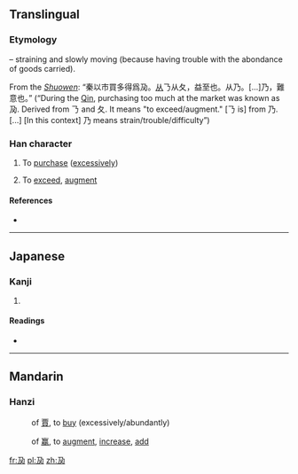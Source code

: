 ==Translingual==
===Etymology===
{{Han compound|𠄎|t1=strain|夂|t2=go slowly|ls=ic}} – straining and slowly moving (because having trouble with the abondance of goods carried).

From the ''[[w:Shuowen Jiezi|Shuowen]]'': “秦以市買多得爲夃。[[從|从]]𠄎从夂，益至也。从乃。[...]乃，難意也。” (“During the [[w:Qin Dynasty|Qin]], purchasing too much at the market was known as 夃. Derived from 𠄎 and 夂. It means "to exceed/augment." [𠄎 is] from 乃. [...] [In this context] 乃 means strain/trouble/difficulty”)

===Han character===
{{Han char|rn=34|rad=夂|as=01|sn=4|four=1722<sub>7</sub>|canj=弓竹尸水 (NHSE), 弓尸竹水 (NSHE)}}

# {{context|literally}} To [[purchase]] ([[excessively]])
# {{context|figuratively}} To [[exceed]], [[augment]]

====References====
* {{Han ref|kx=0244.190|dkj=05693|dj=0485.030|hdz=10393.060|uh=5903|ud=22787|bh=C95A|bd=51546}}

----

==Japanese==

===Kanji===
{{ja-kanji|grade=|rs=夂01}}

# {{defn|lang=ja|sort=夂01}}

====Readings====
* {{ja-readings|on=[[こ]] (ko), [[く]] (ku), [[えい]] (ei)|kun=[[もうける]] (moukeru), [[うる]] (uru), [[しばらく]] (shibaraku)}}

----

==Mandarin==

===Hanzi===
{{cmn-hanzi|pin=[[gū]] ([[gu1]]) or [[gǔ]] ([[gu3]]) |wg=ku<sup>1</sup> or ku<sup>3</sup>}}
: {{context|archaic}} of [[賈]], to [[buy]] (excessively/abundantly)

{{cmn-hanzi|pin=[[yíng]] ([[ying2]])|wg=ying<sup>2</sup>}}
: {{context|archaic}} of [[赢]], to [[augment]], [[increase]], [[add]]

[[fr:夃]]
[[pl:夃]]
[[zh:夃]]